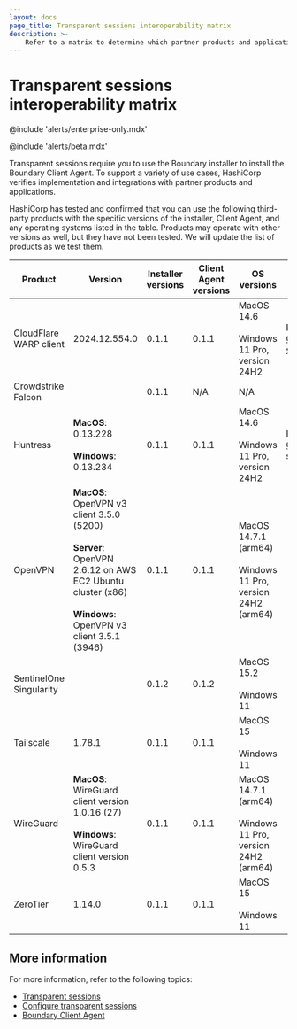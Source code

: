 ```yaml
---
layout: docs
page_title: Transparent sessions interoperability matrix
description: >-
    Refer to a matrix to determine which partner products and applications are supported by the Boundary components required for transparent sessions.
---
```


# Transparent sessions interoperability matrix

@include 'alerts/enterprise-only.mdx'

@include 'alerts/beta.mdx'

Transparent sessions require you to use the Boundary installer to install the Boundary Client Agent.
To support a variety of use cases, HashiCorp verifies implementation and integrations with partner products and applications.

HashiCorp has tested and confirmed that you can use the following third-party products with the specific versions of the installer, Client Agent, and any operating systems listed in the table.
Products may operate with other versions as well, but they have not been tested.
We will update the list of products as we test them.

<table>
  <thead>
    <tr>
      <th style={{verticalAlign: 'middle'}}>Product</th>
      <th style={{verticalAlign: 'middle'}}>Version</th>
      <th style={{verticalAlign: 'middle'}}>Installer versions</th>
      <th style={{veritcalAlign: 'middle'}}>Client Agent versions</th>
      <th style={{verticalAlign: 'middle'}}>OS versions</th>
      <th style={{veritcalAlign: 'middle'}}>Notes</th>
    </tr>
  </thead>
  <tbody>

<tr>
    <td style={{verticalAlign: 'middle'}}>
    CloudFlare WARP client
    </td>
    <td style={{verticalAlign: 'middle'}}>
    2024.12.554.0
    </td>
    <td style={{verticalAlign: 'middle'}}>
    0.1.1
    </td>
    <td style={{verticalAlign: 'middle'}}>
    0.1.1
    </td>
    <td style={{verticalAlign: 'middle'}}>
    MacOS 14.6
    <br /><br />
    Windows 11 Pro, version 24H2
    </td>
    <td style={{verticalAlign: 'middle'}}>
    Refer to <a href="/boundary/docs/api-clients/client-agent#cloudflare-warp-client">Conflicting software</a>
    </td>
</tr>

<tr>
    <td style={{verticalAlign: 'middle'}}>
    Crowdstrike Falcon
    </td>
    <td style={{verticalAlign: 'middle'}}>
    &nbsp;
    </td>
    <td style={{verticalAlign: 'middle'}}>
    0.1.1
    </td>
    <td style={{verticalAlign: 'middle'}}>
    N/A
    </td>
    <td style={{verticalAlign: 'middle'}}>
    N/A
    </td>
    <td style={{verticalAlign: 'middle'}}>
    &nbsp;
    </td>
</tr>

<tr>
    <td style={{verticalAlign: 'middle'}}>
    Huntress
    </td>
    <td style={{verticalAlign: 'middle'}}>
    <b>MacOS</b>: 0.13.228
    <br /><br />
    <b>Windows</b>: 0.13.234
    </td>
    <td style={{verticalAlign: 'middle'}}>
    0.1.1
    </td>
    <td style={{verticalAlign: 'middle'}}>
    0.1.1
    </td>
    <td style={{verticalAlign: 'middle'}}>
    MacOS 14.6
    <br /><br />
    Windows 11 Pro, version 24H2
    </td>
    <td style={{verticalAlign: 'middle'}}>
    Refer to <a href="/boundary/docs/api-clients/client-agent#huntress-edr-client">Conflicting software</a>
    </td>
</tr>

<tr>
    <td style={{verticalAlign: 'middle'}}>
    OpenVPN
    </td>
    <td style={{verticalAlign: 'middle'}}>
    <b>MacOS</b>: OpenVPN v3 client 3.5.0 (5200)
    <br/ ><br />
    <b>Server</b>: OpenVPN 2.6.12 on AWS EC2 Ubuntu cluster (x86)
    <br /><br />
    <b>Windows</b>: OpenVPN v3 client 3.5.1 (3946)
    </td>
    <td style={{verticalAlign: 'middle'}}>
    0.1.1
    </td>
    <td style={{verticalAlign: 'middle'}}>
    0.1.1
    </td>
    <td style={{verticalAlign: 'middle'}}>
    MacOS 14.7.1 (arm64)
    <br /><br />
    Windows 11 Pro, version 24H2 (arm64)
    </td>
    <td style={{verticalAlign: 'middle'}}>
    &nbsp;
    </td>
</tr>

<tr>
    <td style={{verticalAlign: 'middle'}}>
    SentinelOne Singularity
    </td>
    <td style={{verticalAlign: 'middle'}}>
    &nbsp;
    </td>
    <td style={{verticalAlign: 'middle'}}>
    0.1.2
    </td>
    <td style={{verticalAlign: 'middle'}}>
    0.1.2
    </td>
    <td style={{verticalAlign: 'middle'}}>
    MacOS 15.2
    <br /><br />
    Windows 11
    </td>
    <td style={{verticalAlign: 'middle'}}>
    &nbsp;
    </td>
</tr>

<tr>
    <td style={{verticalAlign: 'middle'}}>
    Tailscale
    </td>
    <td style={{verticalAlign: 'middle'}}>
    1.78.1
    </td>
    <td style={{verticalAlign: 'middle'}}>
    0.1.1
    </td>
    <td style={{verticalAlign: 'middle'}}>
    0.1.1
    </td>
    <td style={{verticalAlign: 'middle'}}>
    MacOS 15
    <br /><br />
    Windows 11
    </td>
    <td style={{verticalAlign: 'middle'}}>
    &nbsp;
    </td>
</tr>

<tr>
    <td style={{verticalAlign: 'middle'}}>
    WireGuard
    </td>
    <td style={{verticalAlign: 'middle'}}>
    <b>MacOS</b>: WireGuard client version 1.0.16 (27)
    <br /><br />
    <b>Windows</b>: WireGuard client version 0.5.3
    </td>
    <td style={{verticalAlign: 'middle'}}>
    0.1.1
    </td>
    <td style={{verticalAlign: 'middle'}}>
    0.1.1
    </td>
    <td style={{verticalAlign: 'middle'}}>
    MacOS 14.7.1 (arm64)
    <br /><br />
    Windows 11 Pro, version 24H2 (arm64)
    </td>
    <td style={{verticalAlign: 'middle'}}>
    &nbsp;
    </td>
</tr>

<tr>
    <td style={{verticalAlign: 'middle'}}>
    ZeroTier
    </td>
    <td style={{verticalAlign: 'middle'}}>
    1.14.0
    </td>
    <td style={{verticalAlign: 'middle'}}>
    0.1.1
    </td>
    <td style={{verticalAlign: 'middle'}}>
    0.1.1
    </td>
    <td style={{verticalAlign: 'middle'}}>
    MacOS 15
    <br /><br />
    Windows 11
    </td>
    <td style={{verticalAlign: 'middle'}}>
    &nbsp;
    </td>
</tr>

  </tbody>
</table>


## More information

For more information, refer to the following topics:

- [Transparent sessions](/boundary/docs/concepts/transparent-sessions)
- [Configure transparent sessions](/boundary/docs/configuration/target-aliases/transparent-sessions)
- [Boundary Client Agent](/boundary/docs/api-clients/client-agent)